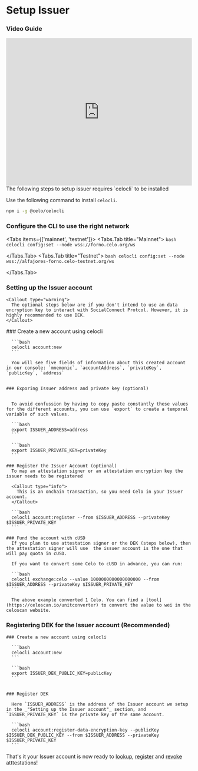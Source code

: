 
# Setup Issuer

### Video Guide

<iframe
  width="100%"
  height="400px"
  src="https://www.youtube.com/embed/_HhIXvN5L5U?si=FLtmKHOxF0ad1Jgg"
  title="YouTube video player"
  frameborder="0"
  allow="accelerometer; autoplay; clipboard-write; encrypted-media; gyroscope; picture-in-picture"
  allowfullscreen
></iframe>

<Callout type="info">
  The following steps to setup issuer requires `celocli` to be installed

Use the following command to install `celocli`.

```bash
npm i -g @celo/celocli
```

</Callout>

<Steps>

### Configure the CLI to use the right network

  <Tabs items={['mainnet', 'testnet']}>
  <Tabs.Tab title="Mainnet">
    ```bash
    celocli config:set --node wss://forno.celo.org/ws
    ```

  </Tabs.Tab>
  <Tabs.Tab title="Testnet">
    ```bash
    celocli config:set --node wss://alfajores-forno.celo-testnet.org/ws
    ```

  </Tabs.Tab>
  
</Tabs>

### Setting up the Issuer account

    <Callout type="warning">
      The optional steps below are if you don't intend to use an data encryption key to interact with SocialConnect Protcol. However, it is highly recommended to use DEK.
    </Callout>

  <Steps>
    ### Create a new account using celocli
      
      ```bash
      celocli account:new
      ```

      You will see five fields of information about this created account in our console: `mnemonic`, `accountAddress`, `privateKey`, `publicKey`, `address`


    ### Exporing Issuer address and private key (optional)


      To avoid confussion by having to copy paste constantly these values for the different accounts, you can use `export` to create a temporal variable of such values.

      ```bash
      export ISSUER_ADDRESS=address
      ```

      ```bash
      export ISSUER_PRIVATE_KEY=privateKey
      ```

    ### Register the Issuer Account (optional)
      To map an attestation signer or an attestation encryption key the issuer needs to be registered

      <Callout type="info">
        This is an onchain transaction, so you need Celo in your Issuer account.
      </Callout>

      ```bash
      celocli account:register --from $ISSUER_ADDRESS --privateKey $ISSUER_PRIVATE_KEY
      ```

    ### Fund the account with cUSD
      If you plan to use attestation signer or the DEK (steps below), then the attestation signer will use  the issuer account is the one that will pay quota in cUSD.

      If you want to convert some Celo to cUSD in advance, you can run:

      ```bash
      celocli exchange:celo --value 1000000000000000000 --from $ISSUER_ADDRESS --privateKey $ISSUER_PRIVATE_KEY
      ```

      The above example converted 1 Celo. You can find a [tool](https://celoscan.io/unitconverter) to convert the value to wei in the celoscan website.

  </Steps>

### Registering DEK for the Issuer account (Recommended)

  <Steps>
    
    ### Create a new account using celocli
      
      ```bash
      celocli account:new 
      ```

      ```bash
      export ISSUER_DEK_PUBLIC_KEY=publicKey
      ```


    ### Register DEK

      Here `ISSUER_ADDRESS` is the address of the Issuer account we setup in the _"Setting up the Issuer account"_ section, and `ISSUER_PRIVATE_KEY` is the private key of the same account.

      ```bash
      celocli account:register-data-encryption-key --publicKey $ISSUER_DEK_PUBLIC_KEY --from $ISSUER_ADDRESS --privateKey $ISSUER_PRIVATE_KEY
      ```

  </Steps>

</Steps>

That's it your Issuer account is now ready to [lookup](/guides/lookup-identifier), [register](/guides/register-identifier) and [revoke](/guides/revoke-identifier) atttestations!
